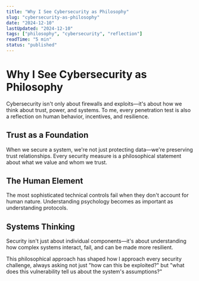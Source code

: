 ```yaml
---
title: "Why I See Cybersecurity as Philosophy"
slug: "cybersecurity-as-philosophy"
date: "2024-12-10"
lastUpdated: "2024-12-10"
tags: ["philosophy", "cybersecurity", "reflection"]
readTime: "5 min"
status: "published"
---
```


# Why I See Cybersecurity as Philosophy

Cybersecurity isn't only about firewalls and exploits—it's about how we think about trust, power, and systems. To me, every penetration test is also a reflection on human behavior, incentives, and resilience.

## Trust as a Foundation

When we secure a system, we're not just protecting data—we're preserving trust relationships. Every security measure is a philosophical statement about what we value and whom we trust.

## The Human Element

The most sophisticated technical controls fail when they don't account for human nature. Understanding psychology becomes as important as understanding protocols.

## Systems Thinking

Security isn't just about individual components—it's about understanding how complex systems interact, fail, and can be made more resilient.

This philosophical approach has shaped how I approach every security challenge, always asking not just "how can this be exploited?" but "what does this vulnerability tell us about the system's assumptions?"